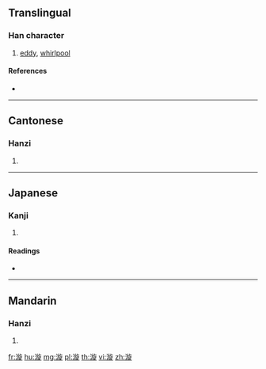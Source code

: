 ==Translingual==

===Han character===
{{Han char|rn=85|rad=水|as=11|sn=14|four=38181|canj=EYSO}}

# [[eddy]], [[whirlpool]]

====References====
* {{Han ref|kx=0646.290|dkj=18163|dj=1056.080|hdz=31729.070|uh=6F29|ud=28457|bh=BA78|bd=47736}}

----

==Cantonese==

===Hanzi===
{{yue-hanzi|jyut=|y=syun4}}

# {{defn|lang=yue|sort=水11}}

----

==Japanese==

===Kanji===
{{ja-kanji|grade=|rs=水11}}

# {{defn|lang=ja|sort=水11}}

====Readings====
* {{ja-readings|on=[[せん]] (sen), [[ぜん]] (zen)|kun=[[めぐる]] (meguru)}}

----

==Mandarin==

===Hanzi===
{{cmn-hanzi|pin=[[xuán]] ([[xuan2]])|wg=hsüan<sup>2</sup>}}

# {{defn|lang=cmn|sort=水11}}

[[fr:漩]]
[[hu:漩]]
[[mg:漩]]
[[pl:漩]]
[[th:漩]]
[[vi:漩]]
[[zh:漩]]